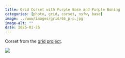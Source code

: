 ```yaml
---
title: Grid Corset with Purple Base and Purple Boning
categories: [photo, grid, corset, nsfw, base]
image: ../www/images/grid/66_p-p.jpg
image-alt: ""
date: 2025-01-26
---
```


Corset from the [grid project](/posts/2025-01-27_grid-project.html).

![](../www/images/grid/66_p-p.jpg)

